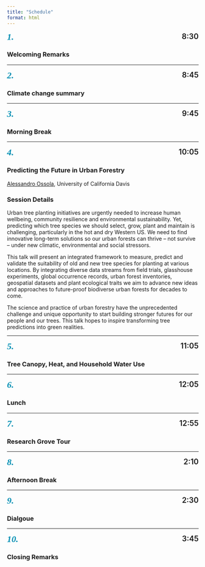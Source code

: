 ```yaml
---
title: "Schedule"
format: html
---
```


[*1.*]{style="font-family: Bodoni Moda; font-size: 1.7em; font-weight: 700; color: #008FB3;"}
[8:30]{style="font-size: 1.4em; font-weight: 600; float: right;"}

### Welcoming Remarks

***
[*2.*]{style="font-family: Bodoni Moda; font-size: 1.7em; font-weight: 700; color: #008FB3;"}
[8:45]{style="font-size: 1.4em; font-weight: 600; float: right;"}

### Climate change summary

***
[*3.*]{style="font-family: Bodoni Moda; font-size: 1.7em; font-weight: 700; color: #008FB3;"}
[9:45]{style="font-size: 1.4em; font-weight: 600; float: right;"}

### Morning Break

***
[*4.*]{style="font-family: Bodoni Moda; font-size: 1.7em; font-weight: 700; color: #008FB3;"}
[10:05]{style="font-size: 1.4em; font-weight: 600; float: right;"}

### Predicting the Future in Urban Forestry

[Alessandro Ossola](/speakers/2025/ossola), University of California Davis

::: {.callout-note collapse="true" appearance="minimal"}
### Session Details

Urban tree planting initiatives are urgently needed to increase human
wellbeing, community resilience and environmental sustainability. Yet,
predicting which tree species we should select, grow, plant and maintain
is challenging, particularly in the hot and dry Western US. We need to
find innovative long-term solutions so our urban forests can thrive –
not survive – under new climatic, environmental and social stressors.

This talk will present an integrated framework to measure, predict and
validate the suitability of old and new tree species for planting at
various locations. By integrating diverse data streams from field
trials, glasshouse experiments, global occurrence records, urban forest
inventories, geospatial datasets and plant ecological traits we aim to
advance new ideas and approaches to future-proof biodiverse urban
forests for decades to come.

The science and practice of urban forestry have the unprecedented
challenge and unique opportunity to start building stronger futures for
our people and our trees. This talk hopes to inspire transforming tree
predictions into green realities.
:::

***
[*5.*]{style="font-family: Bodoni Moda; font-size: 1.7em; font-weight: 700; color: #008FB3;"}
[11:05]{style="font-size: 1.4em; font-weight: 600; float: right;"}

### Tree Canopy, Heat, and Household Water Use

***
[*6.*]{style="font-family: Bodoni Moda; font-size: 1.7em; font-weight: 700; color: #008FB3;"}
[12:05]{style="font-size: 1.4em; font-weight: 600; float: right;"}

### Lunch

***
[*7.*]{style="font-family: Bodoni Moda; font-size: 1.7em; font-weight: 700; color: #008FB3;"}
[12:55]{style="font-size: 1.4em; font-weight: 600; float: right;"}

### Research Grove Tour

***
[*8.*]{style="font-family: Bodoni Moda; font-size: 1.7em; font-weight: 700; color: #008FB3;"}
[2:10]{style="font-size: 1.4em; font-weight: 600; float: right;"}

### Afternoon Break

***
[*9.*]{style="font-family: Bodoni Moda; font-size: 1.7em; font-weight: 700; color: #008FB3;"}
[2:30]{style="font-size: 1.4em; font-weight: 600; float: right;"}

### Dialgoue

***
[*10.*]{style="font-family: Bodoni Moda; font-size: 1.7em; font-weight: 700; color: #008FB3;"}
[3:45]{style="font-size: 1.4em; font-weight: 600; float: right;"}

### Closing Remarks

